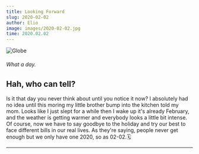 ```yaml
---
title: Looking Forward
slug: 2020-02-02
author: Elio
image: images/2020-02-02.jpg
time: 2020.02.02
---
```


![Globe](images/2020-02-02.jpg)

###### What a day.

## Hah, who can tell?

Is it that day you never think about until you notice it now? I absolutely had no idea until this moring my little brother bump into the kitchen told my mom.
Looks like I just slept for a while then I wake up it's already February, and the weather is getting warmer and everybody looks a little bit intense.
Of course, now we have to say goodbye to the holiday and try our best to face different bills in our real lives. As they're saying, people never get enough but we only have one 2020, so as 02-02.🗓

---
